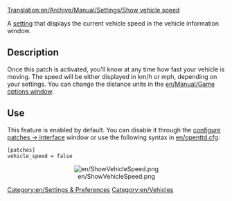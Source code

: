 [[Translation:en/Archive/Manual/Settings/Show vehicle speed]]
{{en/Historic|Setting has been removed in 1.1, the speed is now always shown.}}



[[Category:en/Settings & Preferences]]
[[Category:en/Vehicles]]

A [[en/Archive/Manual/Settings/Advanced Settings|setting]] that displays the current vehicle speed in the vehicle information window.

== Description ==
Once this patch is activated, you'll know at any time how fast your vehicle is moving. The speed will be either displayed in km/h or mph, depending on your settings. You can change the distance units in the [[en/Manual/Game options window]].

== Use ==
This feature is enabled by default. You can disable it through the [[en/Archive/Manual/Settings/Advanced Settings/Interface#Show vehicle speed in status bar|configure patches -> interface]] window or use the following syntax in [[en/openttd.cfg]]:

<pre>
[patches]
vehicle_speed = false
</pre>
<center>[[File:en/ShowVehicleSpeed.png]]</center>